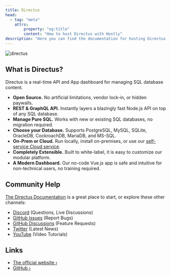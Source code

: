 ```yaml
---
title: Directus
head:
  - tag: "meta"
    attrs:
        property: "og:title"
        content: "How to host Directus with Hostly"
description: "Here you can find the documentation for hosting Directus with Hostly."
---
```



<Badge text="One-click setup." variant="note" size="large" />

![directus](https://user-images.githubusercontent.com/522079/158864859-0fbeae62-9d7a-4619-b35e-f8fa5f68e0c8.png)

## What is Directus?

Directus is a real-time API and App dashboard for managing SQL database content.

- **Open Source.** No artificial limitations, vendor lock-in, or hidden paywalls.
- **REST & GraphQL API.** Instantly layers a blazingly fast Node.js API on top of any SQL database.
- **Manage Pure SQL.** Works with new or existing SQL databases, no migration required.
- **Choose your Database.** Supports PostgreSQL, MySQL, SQLite, OracleDB, CockroachDB, MariaDB, and MS-SQL.
- **On-Prem or Cloud.** Run locally, install on-premises, or use our
  [self-service Cloud service](https://directus.io/pricing?utm_source=hostly.khulnasoft.com).
- **Completely Extensible.** Built to white-label, it is easy to customize our modular platform.
- **A Modern Dashboard.** Our no-code Vue.js app is safe and intuitive for non-technical users, no training required.

## Community Help

[The Directus Documentation](https://docs.directus.io?utm_source=hostly.khulnasoft.com) is a great place to start, or explore these other channels:

- [Discord](https://directus.chat?utm_source=hostly.khulnasoft.com) (Questions, Live Discussions)
- [GitHub Issues](https://github.com/directus/directus/issues?utm_source=hostly.khulnasoft.com) (Report Bugs)
- [GitHub Discussions](https://github.com/directus/directus/discussions?utm_source=hostly.khulnasoft.com) (Feature Requests)
- [Twitter](https://twitter.com/directus?utm_source=hostly.khulnasoft.com) (Latest News)
- [YouTube](https://www.youtube.com/c/DirectusVideos/featured?utm_source=hostly.khulnasoft.com) (Video Tutorials)

## Links

- [The official website ›](https://directus.io?utm_source=hostly.khulnasoft.com)
- [GitHub ›](https://github.com/directus/directus?utm_source=hostly.khulnasoft.com)
